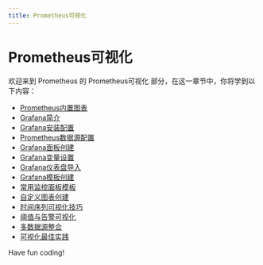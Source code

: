 ```yaml
---
title: Prometheus可视化
---
```


# Prometheus可视化

欢迎来到 Prometheus 的 Prometheus可视化 部分，在这一章节中，你将学到以下内容：

- [Prometheus内置图表](./0-prometheus-built-in-charts.mdx)
- [Grafana简介](./1-introduction-to-grafana.mdx)
- [Grafana安装配置](./2-grafana-installation-configuration.mdx)
- [Prometheus数据源配置](./3-prometheus-data-source-configuration.mdx)
- [Grafana面板创建](./4-grafana-panel-creation.mdx)
- [Grafana变量设置](./5-grafana-variable-settings.mdx)
- [Grafana仪表盘导入](./6-grafana-dashboard-import.mdx)
- [Grafana模板创建](./7-grafana-template-creation.mdx)
- [常用监控面板模板](./8-common-dashboard-templates.mdx)
- [自定义图表创建](./9-custom-chart-creation.mdx)
- [时间序列可视化技巧](./10-time-series-visualization-tips.mdx)
- [阈值与告警可视化](./11-visualization-of-thresholds-and-alarms.mdx)
- [多数据源整合](./12-multiple-data-source-integration.mdx)
- [可视化最佳实践](./13-visual-best-practices.mdx)

Have fun coding!